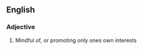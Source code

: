 ==English==

===Adjective===
{{en-adj|pos=[[self]]-[[seeking]]}}

# Mindful of, or promoting only ones own interests